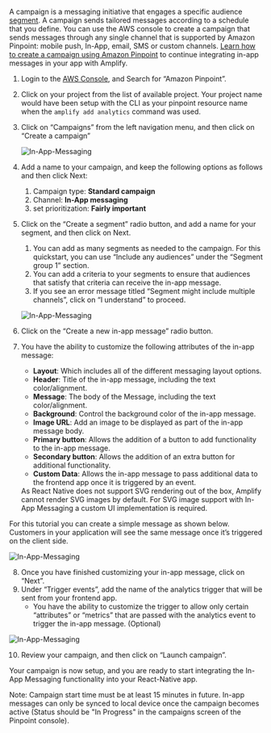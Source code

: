 A campaign is a messaging initiative that engages a specific audience [segment](https://docs.aws.amazon.com/pinpoint/latest/userguide/segments.html). A campaign sends tailored messages according to a schedule that you define. You can use the AWS console to create a campaign that sends messages through any single channel that is supported by Amazon Pinpoint: mobile push, In-App, email, SMS or custom channels. [Learn how to create a campaign using Amazon Pinpoint](https://docs.aws.amazon.com/pinpoint/latest/userguide/campaigns.html) to continue integrating in-app messages in your app with Amplify.

1. Login to the [AWS Console](https://console.aws.amazon.com/console/home), and Search for “Amazon Pinpoint”.
2. Click on your project from the list of available project. Your project name would have been setup with the CLI as your pinpoint resource name when the `amplify add analytics` command was used.
3. Click on “Campaigns” from the left navigation menu, and then click on “Create a campaign”

   ![In-App-Messaging](/images/lib/in-app-messaging/create-pinpoint-campaign.png)

4. Add a name to your campaign, and keep the following options as follows and then click Next:

   1. Campaign type: **Standard campaign**
   2. Channel: **In-App messaging**
   3. set prioritization: **Fairly important**

5. Click on the “Create a segment” radio button, and add a name for your segment, and then click on Next.

   1. You can add as many segments as needed to the campaign. For this quickstart, you can use “Include any audiences” under the “Segment group 1” section.
   2. You can add a criteria to your segments to ensure that audiences that satisfy that criteria can receive the in-app message.
   3. If you see an error message titled “Segment might include multiple channels”, click on “I understand” to proceed.

   ![In-App-Messaging](/images/lib/in-app-messaging/choose-campaign-segment.png)

6. Click on the “Create a new in-app message” radio button.
7. You have the ability to customize the following attributes of the in-app message:
   - **Layout**: Which includes all of the different messaging layout options.
   - **Header**: Title of the in-app message, including the text color/alignment.
   - **Message**: The body of the Message, including the text color/alignment.
   - **Background**: Control the background color of the in-app message.
   - **Image URL**: Add an image to be displayed as part of the in-app message body.
   - **Primary button**: Allows the addition of a button to add functionality to the in-app message.
   - **Secondary button**: Allows the addition of an extra button for additional functionality.
   - **Custom Data**: Allows the in-app message to pass additional data to the frontend app once it is triggered by an event.

   <Callout informational>
      As React Native does not support SVG rendering out of the box, Amplify cannot render SVG images by default. For SVG image support with In-App Messaging a custom UI implementation is required.
   </Callout>

For this tutorial you can create a simple message as shown below. Customers in your application will see the same message once it’s triggered on the client side.

![In-App-Messaging](/images/lib/in-app-messaging/in-app-message-details.png)

8. Once you have finished customizing your in-app message, click on “Next”.
9. Under “Trigger events”, add the name of the analytics trigger that will be sent from your frontend app. 
   - You have the ability to customize the trigger to allow only certain “attributes” or “metrics” that are passed with the analytics event to trigger the in-app message. (Optional)

![In-App-Messaging](/images/lib/in-app-messaging/campaign-setup.png)

10. Review your campaign, and then click on “Launch campaign”.

Your campaign is now setup, and you are ready to start integrating the In-App Messaging functionality into your React-Native app.

<Callout informational>

Note: Campaign start time must be at least 15 minutes in future. In-app messages can only be synced to local device once the campaign becomes active (Status should be "In Progress" in the campaigns screen of the Pinpoint console).

</Callout>